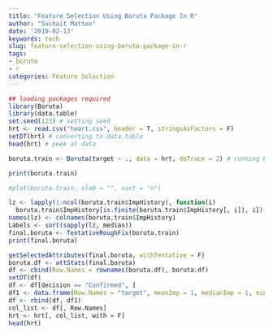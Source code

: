 ```yaml
---
title: "Feature Selection Using Boruta Package In R"
author: "Suchait Mattoo"
date: '2019-02-13'
keywords: tech
slug: feature-selection-using-boruta-package-in-r
tags:
- boruta
- r
categories: Feature Selection
---
```


```r
## loading packages required
library(Boruta)
library(data.table)
set.seed(123) # setting seed
hrt <- read.csv("heart.csv", header = T, stringsAsFactors = F)
setDT(hrt) # converting to data.table
head(hrt) # peek at data
```

```r
boruta.train <- Boruta(target ~ ., data = hrt, doTrace = 2) # running boruta on data
```
```r
print(boruta.train)
```
```r
#plot(boruta.train, xlab = "", xaxt = "n")
```

```r
lz <- lapply(1:ncol(boruta.train$ImpHistory), function(i)
  boruta.train$ImpHistory[is.finite(boruta.train$ImpHistory[, i]), i])
names(lz) <- colnames(boruta.train$ImpHistory)
Labels <- sort(sapply(lz, median))
final.boruta <- TentativeRoughFix(boruta.train)
print(final.boruta)
```

```r
getSelectedAttributes(final.boruta, withTentative = F)
boruta.df <- attStats(final.boruta)
df <- cbind(Row.Names = rownames(boruta.df), boruta.df)
setDT(df)
df <- df[decision == "Confirmed", ]
df1 <- data.frame(Row.Names = "target", meanImp = 1, medianImp = 1, minImp = 1, maxImp = 1, normHits = 1, decision = 1)
df <- rbind(df, df1)
col_list <- df[, Row.Names]
hrt <- hrt[, col_list, with = F]
head(hrt)
```